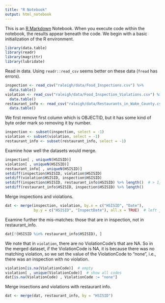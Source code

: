 ```yaml
---
title: "R Notebook"
output: html_notebook
---
```


This is an [R Markdown](http://rmarkdown.rstudio.com) Notebook. When
you execute code within the notebook, the results appear beneath the
code.  We begin with a basic initialization of the R environment.

```r
library(data.table)
library(readr)
library(magrittr)
library(lubridate)
```

Read in data. Using `readr::read_csv` seems better on these data
(`fread` has errors).

```r
inspection <- read_csv("raleigh/data/Food_Inspections.csv") %>%
  data.table()
violation <- read_csv("raleigh/data/Food_Inspection_Violations.csv") %>%
  data.table()
restaurant_info <- read_csv("raleigh/data/Restaurants_in_Wake_County.csv") %>%
  data.table()
```

We first remove first column which is OBJECTID, but it has some kind of byte order mark
so removing it by number.

```r
inspection <- subset(inspection, select = -1)
violation <- subset(violation, select = -1)
restaurant_info <- subset(restaurant_info, select = -1)
```

Examine how well the datasets would merge.
```r
inspection[ , uniqueN(HSISID)]
violation[ , uniqueN(HSISID)]
restaurant_info[ , uniqueN(HSISID)]
setdiff(inspection$HSISID, violation$HSISID)
setdiff(violation$HSISID, inspection$HSISID)
setdiff(inspection$HSISID, restaurant_info$HSISID) %>% length()  # > 1,000 mis-matches
setdiff(restaurant_info$HSISID, inspection$HSISID) %>% length()
```

Merge inspections and violations.
```r
dat <- merge(inspection, violation, by.x = c("HSISID", "Date"),
             by.y = c("HSISID", "InspectDate"), all.x = TRUE)  # left join
```

Examine further the mis-matches: those that are in inspection, not in restaurant_info.
```r
dat[!(HSISID %in% restaurant_info$HSISID), ]
```

We note that in `violation`, there are no ViolationCode's that are NA. So in
the merged dataset, if the ViolationCode is NA, it is because there was no
matching violation, so we set the value of the ViolationCode to "none", i.e.,
there was an inspection with no violation.
```r
violation[is.na(ViolationCode)]  # empty
violation[ , unique(ViolationCode)]  # show all codes
dat[is.na(ViolationCode) , ViolationCode := "none"]
```

Merge insections and violations with restaurant info.
```r
dat <- merge(dat, restaurant_info, by = "HSISID")
```
